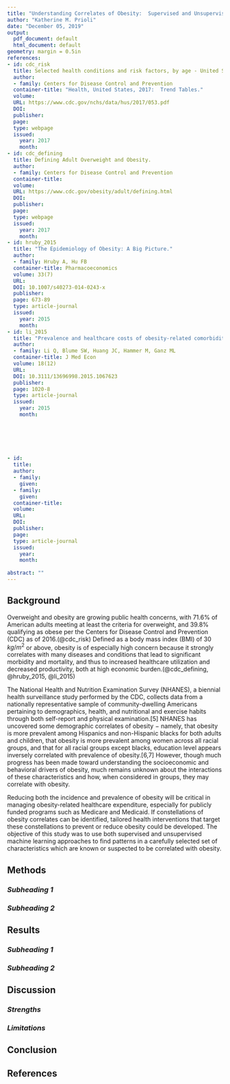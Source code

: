 ```yaml
---
title: "Understanding Correlates of Obesity:  Supervised and Unsupervised Learning Approaches"
author: "Katherine M. Prioli"
date: "December 05, 2019"
output:
  pdf_document: default
  html_document: default
geometry: margin = 0.5in
references:
- id: cdc_risk
  title: Selected health conditions and risk factors, by age - United States, selected years 1988-1994 through 2015-2016.
  author:
  - family: Centers for Disease Control and Prevention
  container-title: "Health, United States, 2017:  Trend Tables."
  volume: 
  URL: https://www.cdc.gov/nchs/data/hus/2017/053.pdf
  DOI: 
  publisher: 
  page: 
  type: webpage
  issued:
    year: 2017
    month:  
- id: cdc_defining
  title: Defining Adult Overweight and Obesity.
  author:
  - family: Centers for Disease Control and Prevention
  container-title: 
  volume: 
  URL: https://www.cdc.gov/obesity/adult/defining.html
  DOI: 
  publisher: 
  page: 
  type: webpage
  issued:
    year: 2017
    month:  
- id: hruby_2015
  title: "The Epidemiology of Obesity: A Big Picture."
  author:
  - family: Hruby A, Hu FB
  container-title: Pharmacoeconomics
  volume: 33(7)
  URL: 
  DOI: 10.1007/s40273-014-0243-x
  publisher: 
  page: 673-89
  type: article-journal
  issued:
    year: 2015
    month:
- id: li_2015
  title: "Prevalence and healthcare costs of obesity-related comorbidities:  evidence from an electronic medical records system in the United States."
  author:
  - family: Li Q, Blume SW, Huang JC, Hammer M, Ganz ML
  container-title: J Med Econ
  volume: 18(12)
  URL: 
  DOI: 10.3111/13696998.2015.1067623
  publisher: 
  page: 1020-8
  type: article-journal
  issued:
    year: 2015
    month:

  
    
      
        

- id: 
  title: 
  author:
  - family: 
    given: 
  - family: 
    given: 
  container-title: 
  volume: 
  URL: 
  DOI: 
  publisher: 
  page: 
  type: article-journal
  issued:
    year: 
    month:
   
abstract: ""
---
```


## **Background**

Overweight and obesity are growing public health concerns, with 71.6% of American adults meeting at least the criteria for overweight, and 39.8% qualifying as obese per the Centers for Disease Control and Prevention (CDC) as of 2016.(@cdc_risk)  Defined as a body mass index (BMI) of 30 $kg/m^{2}$ or above, obesity is of especially high concern because it strongly correlates with many diseases and conditions that lead to significant morbidity and mortality, and thus to increased healthcare utilization and decreased productivity, both at high economic burden.(@cdc_defining, @hruby_2015, @li_2015)

The National Health and Nutrition Examination Survey (NHANES), a biennial health surveillance study performed by the CDC, collects data from a nationally representative sample of community-dwelling Americans pertaining to demographics, health, and nutritional and exercise habits through both self-report and physical examination.[5]  NHANES has uncovered some demographic correlates of obesity $-$ namely, that obesity is more prevalent among Hispanics and non-Hispanic blacks for both adults and children, that obesity is more prevalent among women across all racial groups, and that for all racial groups except blacks, education level appears inversely correlated with prevalence of obesity.[6,7]  However, though much progress has been made toward understanding the socioeconomic and behavioral drivers of obesity, much remains unknown about the interactions of these characteristics and how, when considered in groups, they may correlate with obesity.

Reducing both the incidence and prevalence of obesity will be critical in managing obesity-related healthcare expenditure, especially for publicly funded programs such as Medicare and Medicaid.  If constellations of obesity correlates can be identified, tailored health interventions that target these constellations to prevent or reduce obesity could be developed.  The objective of this study was to use both supervised and unsupervised machine learning approaches to find patterns in a carefully selected set of characteristics which are known or suspected to be correlated with obesity.


## **Methods**


### *Subheading 1*


### *Subheading 2*


## **Results**


### *Subheading 1*


### *Subheading 2*


## **Discussion**


### *Strengths*


### *Limitations*


## **Conclusion**


## **References**
